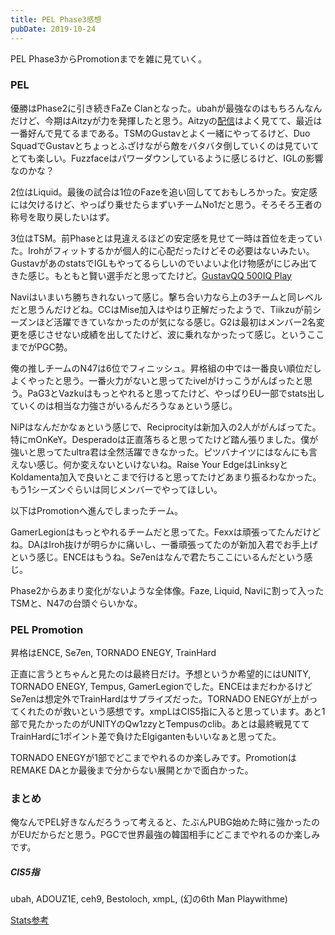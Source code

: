 ```yaml
---
title: PEL Phase3感想
pubDate: 2019-10-24
---
```


PEL Phase3からPromotionまでを雑に見ていく。

### PEL

優勝はPhase2に引き続きFaZe Clanとなった。ubahが最強なのはもちろんなんだけど、今期はAitzyが力を発揮したと思う。Aitzyの[配信](https://www.twitch.tv/aitzy)はよく見てて、最近は一番好んで見てるまである。TSMのGustavとよく一緒にやってるけど、Duo SquadでGustavとちょっとふざけながら敵をバタバタ倒していくのは見ていてとても楽しい。Fuzzfaceはパワーダウンしているように感じるけど、IGLの影響なのかな？

2位はLiquid。最後の試合は1位のFazeを追い回してておもしろかった。安定感には欠けるけど、やっぱり乗せたらまずいチームNo1だと思う。そろそろ王者の称号を取り戻したいはず。

3位はTSM。前Phaseとは見違えるほどの安定感を見せて一時は首位を走っていた。Irohがフィットするかが個人的に心配だったけどその必要はないみたい。GustavがあのstatsでIGLもやってるらしいのでいよいよ化け物感がにじみ出てきた感じ。もともと賢い選手だと思ってたけど。[GustavQQ 500IQ Play](https://twitter.com/DreamHackPUBG/status/1003096597654224896)

Naviはいまいち勝ちきれないって感じ。撃ち合い力なら上の3チームと同レベルだと思うんだけどね。CCはMise加入はやはり正解だったようで、Tiikzuが前シーズンほど活躍できていなかったのが気になる感じ。G2は最初はメンバー2名変更を感じさせない成績を出してたけど、波に乗れなかったって感じ。というここまでがPGC勢。

俺の推しチームのN47は6位でフィニッシュ。昇格組の中では一番良い順位だしよくやったと思う。一番火力がないと思ってたivelがけっこうがんばったと思う。PaG3とVazkuはもっとやれると思ってたけど、やっぱりEU一部でstats出していくのは相当な力強さがいるんだろうなぁという感じ。

NiPはなんだかなぁという感じで、Reciprocityは新加入の2人ががんばってた。特にmOnKeY。Desperadoは正直落ちると思ってたけど踏ん張りました。僕が強いと思ってたultra君は全然活躍できなかった。ピツバナイツにはなんにも言えない感じ。何か変えないといけないね。Raise Your EdgeはLinksyとKoldamenta加入で良いとこまで行けると思ってたけどあまり振るわなかった。もう1シーズンぐらいは同じメンバーでやってほしい。

以下はPromotionへ進んでしまったチーム。

GamerLegionはもっとやれるチームだと思ってた。Fexxは頑張ってたんだけどね。DAはIroh抜けが明らかに痛いし、一番頑張ってたのが新加入君でお手上げという感じ。ENCEはもうね。Se7enはなんで君たちここにいるんだという感じ。

Phase2からあまり変化がないような全体像。Faze, Liquid, Naviに割って入ったTSMと、N47の台頭ぐらいかな。

### PEL Promotion

昇格はENCE, Se7en, TORNADO ENEGY, TrainHard

正直に言うとちゃんと見たのは最終日だけ。予想というか希望的にはUNITY, TORNADO ENEGY, Tempus, GamerLegionでした。ENCEはまだわかるけどSe7enは想定外でTrainHardはサプライズだった。TORNADO ENEGYが上がってくれたのが救いという感想です。xmpLはCIS5指に入ると思っています。あと1部で見たかったのがUNITYのQw1zzyとTempusのclib。あとは最終戦見ててTrainHardに1ポイント差で負けたElgigantenもいいなぁと思ってた。

TORNADO ENEGYが1部でどこまでやれるのか楽しみです。PromotionはREMAKE DAとか最後まで分からない展開とかで面白かった。

### まとめ

俺なんでPEL好きなんだろうって考えると、たぶんPUBG始めた時に強かったのがEUだからだと思う。PGCで世界最強の韓国相手にどこまでやれるのか楽しみです。

##### CIS5指

ubah, ADOUZ1E, ceh9, Bestoloch, xmpL, (幻の6th Man Playwithme)

[Stats参考](https://www.reddit.com/r/CompetitivePUBG/comments/de98b4/pel_final_standings_and_players_stats_9696_matches/)